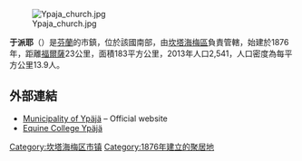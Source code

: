 [[File:Ypaja_church.jpg|thumb]]

'''于派耶'''（{{lang-fi|Ypäjä}}）是[[芬蘭|芬蘭]]的市鎮，位於該國南部，由[[坎塔海梅區|坎塔海梅區]]負責管轄，始建於1876年，距離[[福爾薩|福爾薩]]23公里，面積183平方公里，2013年人口2,541，人口密度為每平方公里13.9人。

==外部連結==
{{commonscat|Ypäjä}}
*[http://www.ypaja.fi/ Municipality of Ypäjä]{{Wayback|url=http://www.ypaja.fi/ |date=20201021072555 }} – Official website {{fi icon}}
*[https://web.archive.org/web/20110720095015/http://www.hevosopisto.fi/index.phtml?page_id=3001&navi_id=3001&en=1%2F Equine College Ypäjä]

{{Finland-geo-stub}}
{{坎塔海梅区}}

[[Category:坎塔海梅区市镇|Category:坎塔海梅区市镇]]
[[Category:1876年建立的聚居地|Category:1876年建立的聚居地]]